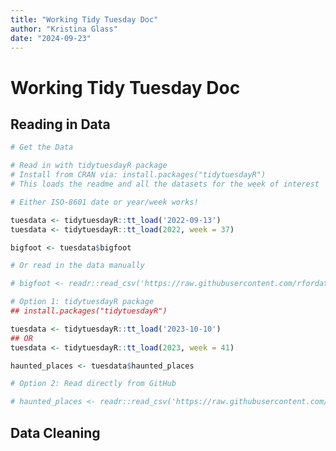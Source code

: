 ```yaml
---
title: "Working Tidy Tuesday Doc"
author: "Kristina Glass"
date: "2024-09-23"
---
```


# Working Tidy Tuesday Doc

## Reading in Data

```r
# Get the Data

# Read in with tidytuesdayR package 
# Install from CRAN via: install.packages("tidytuesdayR")
# This loads the readme and all the datasets for the week of interest

# Either ISO-8601 date or year/week works!

tuesdata <- tidytuesdayR::tt_load('2022-09-13')
tuesdata <- tidytuesdayR::tt_load(2022, week = 37)

bigfoot <- tuesdata$bigfoot

# Or read in the data manually

# bigfoot <- readr::read_csv('https://raw.githubusercontent.com/rfordatascience/tidytuesday/master/data/2022/2022-09-13/bigfoot.csv')

```

```r
# Option 1: tidytuesdayR package 
## install.packages("tidytuesdayR")

tuesdata <- tidytuesdayR::tt_load('2023-10-10')
## OR
tuesdata <- tidytuesdayR::tt_load(2023, week = 41)

haunted_places <- tuesdata$haunted_places

# Option 2: Read directly from GitHub

# haunted_places <- readr::read_csv('https://raw.githubusercontent.com/rfordatascience/tidytuesday/master/data/2023/2023-10-10/haunted_places.csv')

```

## Data Cleaning

```r

```
